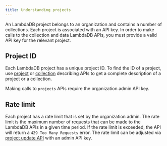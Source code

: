 ```yaml
---
title: Understanding projects
---
```


An LambdaDB project belongs to an organization and contains a number of collections.
Each project is associated with an API key.
In order to make calls to the collection and data LambdaDB APIs, you must provide a valid API key for the relevant project.

## Project ID
Each LambdaDB project has a unique project ID.
To find the ID of a project, use [project](/guides/projects/manage-projects#describe-a-project)
or [collection](/guides/collections/manage-collections#describe-a-collection) describing APIs
to get a complete description of a project or a collection.

<Note>

  Making calls to `projects` APIs require the organization admin API key.

</Note>

## Rate limit

Each project has a rate limit that is set by the organization admin.
The rate limit is the maximum number of requests that can be made to the LambdaDB APIs in a given time period.
If the rate limit is exceeded, the API will return a `429 Too Many Requests` error.
The rate limit can be adjusted via [project update API](/guides/projects/manage-projects#configure-a-project) with an admin API key.